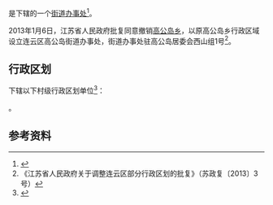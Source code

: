 {{中国乡级行政区|32/07/03/202/000}}

'''{{PAGENAMEBASE}}'''是{{PRC admin/fullname|32/07/03/202/000|3}}下辖的一个[[街道办事处|街道办事处]]<ref>{{PRC admin/ref sgc|{{PRC admin/parent|32/07/03/202/000}}}}</ref>。

2013年1月6日，江苏省人民政府批复同意撤销[[高公岛乡|高公岛乡]]，以原高公岛乡行政区域设立连云区高公岛街道办事处，街道办事处驻高公岛居委会西山组1号<ref>《江苏省人民政府关于调整连云区部分行政区划的批复》（苏政复〔2013〕3号）</ref>。

== 行政区划 ==
{{PAGENAMEBASE}}下辖以下村级行政区划单位<ref>{{PRC admin/ref sgc|32/07/03/202/000}}</ref>：

{{PRC admin/children|32/07/03/202/000}}。

== 参考资料 ==
{{reflist}}

{{江苏行政区划小作品}}
{{PRC admin/navcat|32/07/03/202/000}}